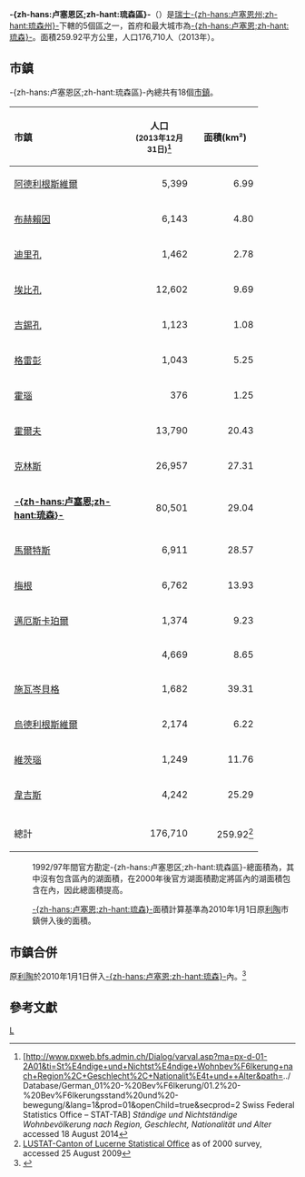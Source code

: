 {{Infobox Settlement
 | official_name                  = -{zh-hans:卢塞恩区;zh-hant:琉森區}-<br>Lucerne District
 | native_name                    = Amt Luzern
 | settlement_type                = 瑞士行政區
 | image_map                      = Karte Bezirk Luzern 2007.png
 | subdivision_type               = [[世界政區索引|國家]]
 | subdivision_name               = {{CHE}}
 | subdivision_type2              = [[瑞士行政區劃|州]]
 | subdivision_name2              = {{Flag|Luzern}}
 | subdivision_type3              = 首府
 | subdivision_name3              = [[卢塞恩|-{zh-hans:卢塞恩;zh-hant:琉森}-]]
 | area_total_km2                 = 259.92
 | area_footnotes                 = 
 | population_as_of 	          = 2013年
 | population_total 	          = 176,710
 | population_footnotes           = 
 | population_density_km2         = auto
 | timezone         	          = [[Central_European_Time|CET]]
 | utc_offset 	                  = +1
 | timezone_DST 	          = [[Central_European_Summer_Time|CEST]]
 | utc_offset_DST         	  = +2
 | blank_name_sec1                = [[瑞士的市鎮|市鎮]]
 | blank_info_sec1                = 18個
}}
'''-{zh-hans:卢塞恩区;zh-hant:琉森區}-'''（{{lang-de|'''Luzern'''}}）是[[瑞士|瑞士]][[琉森州|-{zh-hans:卢塞恩州;zh-hant:琉森州}-]]下轄的5個區之一，首府和最大城市為[[卢塞恩|-{zh-hans:卢塞恩;zh-hant:琉森}-]]。面積259.92平方公里，人口176,710人（2013年）。
 
==市鎮==
-{zh-hans:卢塞恩区;zh-hant:琉森區}-內總共有18個[[瑞士的市鎮|市鎮]]。

{| cellpadding="3" cellspacing="0" border="1" style="border: gray solid 1px; border-collapse: collapse;"
|-  bgcolor="#EFEFEF"
! align=left width="190" | 市鎮
! bgcolor="#EFEFEF" width="100" | 人口 <br><small>(2013年12月31日)<ref>[http://www.pxweb.bfs.admin.ch/Dialog/varval.asp?ma=px-d-01-2A01&ti=St%E4ndige+und+Nichtst%E4ndige+Wohnbev%F6lkerung+nach+Region%2C+Geschlecht%2C+Nationalit%E4t+und++Alter&path=../Database/German_01%20-%20Bev%F6lkerung/01.2%20-%20Bev%F6lkerungsstand%20und%20-bewegung/&lang=1&prod=01&openChild=true&secprod=2 Swiss Federal Statistics Office – STAT-TAB] {{WebCite|url=https://www.webcitation.org/6AqJGtWbu?url=http://www.pxweb.bfs.admin.ch/Dialog/varval.asp?ma=px-d-01-2A01 |date=20120921114728 |dateformat=iso }} ''Ständige und Nichtständige Wohnbevölkerung nach Region, Geschlecht, Nationalität und Alter'' {{de icon}} accessed 18 August 2014</ref> </small>
! width="100" | 面積(km²)
|-
| [[阿德利根斯維爾|阿德利根斯維爾]] || align=right | 5,399
| align=right | 6.99
|-
| [[布赫賴因|布赫賴因]] || align=right | 6,143
| align=right | 4.80
|-
| [[迪里孔|迪里孔]] || align=right | 1,462
| align=right | 2.78
|-
| [[埃比孔|埃比孔]] || align=right | 12,602
| align=right | 9.69
|-
| [[吉錫孔|吉錫孔]] || align=right | 1,123
| align=right | 1.08
|-
| [[格雷彭|格雷彭]] || align=right | 1,043
| align=right | 5.25
|-
| [[霍瑙|霍瑙]] || align=right | 376
| align=right | 1.25
|-
| [[霍爾夫|霍爾夫]] || align=right | 13,790
| align=right | 20.43
|-
| [[克林斯|克林斯]] || align=right | 26,957
| align=right | 27.31
|-
| '''[[卢塞恩|-{zh-hans:卢塞恩;zh-hant:琉森}-]]''' || align=right | 80,501
| align=right | 29.04{{ref|Littau|b}}
|-
| [[馬爾特斯|馬爾特斯]] || align=right | 6,911
| align=right | 28.57
|-
| [[梅根|梅根]] || align=right | 6,762
| align=right | 13.93
|-
| [[邁厄斯卡珀爾|邁厄斯卡珀爾]] || align=right | 1,374
| align=right | 9.23
|-
| {{link-en|羅特 (琉森州)|Root, Switzerland|羅特}} || align=right | 4,669
| align=right | 8.65
|-
| [[施瓦岑貝格|施瓦岑貝格]] || align=right | 1,682
| align=right | 39.31
|-
| [[烏德利根斯維爾|烏德利根斯維爾]] || align=right | 2,174
| align=right | 6.22
|-
| [[維茨瑙|維茨瑙]] || align=right | 1,249
| align=right | 11.76
|-
| [[韋吉斯|韋吉斯]] || align=right | 4,242
| align=right | 25.29
|-
|-  bgcolor="#EFEFEF"
! 總計  
! align=right| 176,710
! align=right| 259.92<ref>[http://www.lustat.ch/index/daten_online/bz_0301.htm LUSTAT-Canton of Lucerne Statistical Office] {{webarchive|url=https://web.archive.org/web/20120229004655/http://www.lustat.ch/index/daten_online/bz_0301.htm |date=2012-02-29 }} as of 2000 survey, {{de icon}} accessed 25 August 2009</ref>{{ref|area|a}}
|}

:{{note|area|a}} 1992/97年間官方勘定-{zh-hans:卢塞恩区;zh-hant:琉森區}-總面積為{{convert|216.65|km2|sqmi|abbr=on}}，其中沒有包含區內的湖面積，在2000年後官方湖面積勘定將區內的湖面積包含在內，因此總面積提高。
:{{note|Littau|b}} [[卢塞恩|-{zh-hans:卢塞恩;zh-hant:琉森}-]]面積計算基準為2010年1月1日原[[利陶|利陶]]市鎮併入後的面積。

==市鎮合併==
原[[利陶|利陶]]於2010年1月1日併入[[卢塞恩|-{zh-hans:卢塞恩;zh-hant:琉森}-]]內。<ref name=fusion>{{Cite report |title= Amtliches Gemeindeverzeichnis der Schweiz, Mutationsmeldungen 2009 / Répertoire officiel des communes de Suisse, Mutations 2009 / Elenco ufficiale dei Comuni della Svizzera, Mutazione 2009 |url= http://www.bfs.admin.ch/bfs/portal/de/index/infothek/nomenklaturen/blank/blank/gem_liste/03.Document.128095.pdf |publisher= Federal Statistical Office |year= 2009 |accessdate= 6 March 2010 |docket= 3161 |deadurl= yes |archiveurl= https://web.archive.org/web/20101118021059/http://www.bfs.admin.ch/bfs/portal/de/index/infothek/nomenklaturen/blank/blank/gem_liste/03.Document.128095.pdf |archivedate= 2010年11月18日 }}</ref>

==參考文獻==
{{reflist}}

{{coord|47|10|N|8|10|E|region:CH-LU_type:adm2nd_source:GNS-enwiki|display=title}}

[[Category:卢塞恩|L]]